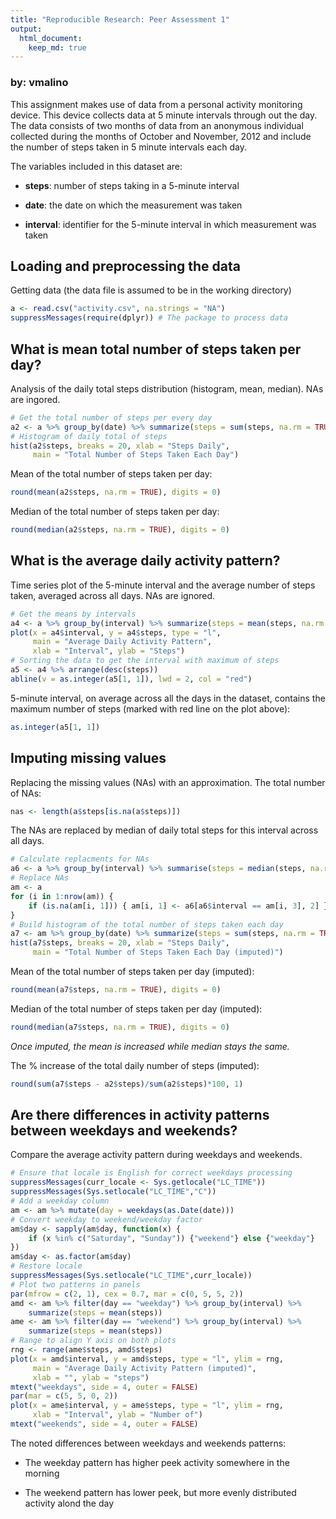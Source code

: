 ```yaml
---
title: "Reproducible Research: Peer Assessment 1"
output: 
  html_document:
    keep_md: true
---
```


### by: vmalino

This assignment makes use of data from a personal activity monitoring device. This device collects data at 5 minute intervals through out the day. The data consists of two months of data from an anonymous individual collected during the months of October and November, 2012 and include the number of steps taken in 5 minute intervals each day.

The variables included in this dataset are:

* **steps**: number of steps taking in a 5-minute interval

* **date**: the date on which the measurement was taken

* **interval**: identifier for the 5-minute interval in which measurement was taken

## Loading and preprocessing the data
Getting data (the data file is assumed to be in the working directory)
```r
a <- read.csv("activity.csv", na.strings = "NA")
suppressMessages(require(dplyr)) # The package to process data
```

## What is mean total number of steps taken per day?
Analysis of the daily total steps distribution (histogram, mean, median). NAs are ingored.
```r
# Get the total number of steps per every day
a2 <- a %>% group_by(date) %>% summarize(steps = sum(steps, na.rm = TRUE))
# Histogram of daily total of steps
hist(a2$steps, breaks = 20, xlab = "Steps Daily",
     main = "Total Number of Steps Taken Each Day")
```

Mean of the total number of steps taken per day: 
```r
round(mean(a2$steps, na.rm = TRUE), digits = 0)
```

Median of the total number of steps taken per day:
```r
round(median(a2$steps, na.rm = TRUE), digits = 0)
```

## What is the average daily activity pattern?
Time series plot of the 5-minute interval and the average number of steps taken, averaged across all days. NAs are ignored.
```r
# Get the means by intervals
a4 <- a %>% group_by(interval) %>% summarize(steps = mean(steps, na.rm = TRUE))
plot(x = a4$interval, y = a4$steps, type = "l",
     main = "Average Daily Activity Pattern",
     xlab = "Interval", ylab = "Steps")
# Sorting the data to get the interval with maximum of steps
a5 <- a4 %>% arrange(desc(steps))
abline(v = as.integer(a5[1, 1]), lwd = 2, col = "red")
```

5-minute interval, on average across all the days in the dataset, contains the maximum number of steps (marked with red line on the plot above):
```r
as.integer(a5[1, 1])
```

## Imputing missing values
Replacing the missing values (NAs) with an approximation. The total number of NAs: 
```r
nas <- length(a$steps[is.na(a$steps)])
```

The NAs are replaced by median of daily total steps for this interval across all days.  
```r
# Calculate replacments for NAs
a6 <- a %>% group_by(interval) %>% summarise(steps = median(steps, na.rm = TRUE))
# Replace NAs
am <- a
for (i in 1:nrow(am)) {
    if (is.na(am[i, 1])) { am[i, 1] <- a6[a6$interval == am[i, 3], 2] }
}
# Build histogram of the total number of steps taken each day
a7 <- am %>% group_by(date) %>% summarize(steps = sum(steps, na.rm = TRUE))
hist(a7$steps, breaks = 20, xlab = "Steps Daily",
     main = "Total Number of Steps Taken Each Day (imputed)")
```

Mean of the total number of steps taken per day (imputed):
```r
round(mean(a7$steps, na.rm = TRUE), digits = 0)
```

Median of the total number of steps taken per day (imputed):
```r
round(median(a7$steps, na.rm = TRUE), digits = 0)
```
*Once imputed, the mean is increased while median stays the same.*

The % increase of the total daily number of steps (imputed):
```r
round(sum(a7$steps - a2$steps)/sum(a2$steps)*100, 1)
```

## Are there differences in activity patterns between weekdays and weekends?
Compare the average activity pattern during weekdays and weekends.
```r
# Ensure that locale is English for correct weekdays processing
suppressMessages(curr_locale <- Sys.getlocale("LC_TIME"))
suppressMessages(Sys.setlocale("LC_TIME","C"))
# Add a weekday column
am <- am %>% mutate(day = weekdays(as.Date(date)))
# Convert weekday to weekend/weekday factor
am$day <- sapply(am$day, function(x) {
    if (x %in% c("Saturday", "Sunday")) {"weekend"} else {"weekday"}
})
am$day <- as.factor(am$day)
# Restore locale
suppressMessages(Sys.setlocale("LC_TIME",curr_locale))
# Plot two patterns in panels
par(mfrow = c(2, 1), cex = 0.7, mar = c(0, 5, 5, 2))
amd <- am %>% filter(day == "weekday") %>% group_by(interval) %>%
    summarize(steps = mean(steps))
ame <- am %>% filter(day == "weekend") %>% group_by(interval) %>%
    summarize(steps = mean(steps))
# Range to align Y axis on both plots
rng <- range(ame$steps, amd$steps)
plot(x = amd$interval, y = amd$steps, type = "l", ylim = rng,
     main = "Average Daily Activity Pattern (imputed)",
     xlab = "", ylab = "steps")
mtext("weekdays", side = 4, outer = FALSE)
par(mar = c(5, 5, 0, 2))
plot(x = ame$interval, y = ame$steps, type = "l", ylim = rng,
     xlab = "Interval", ylab = "Number of")
mtext("weekends", side = 4, outer = FALSE)
```

The noted differences between weekdays and weekends patterns:

* The weekday pattern has higher peek activity somewhere in the morning

* The weekend pattern has lower peek, but more evenly distributed activity alond the day
